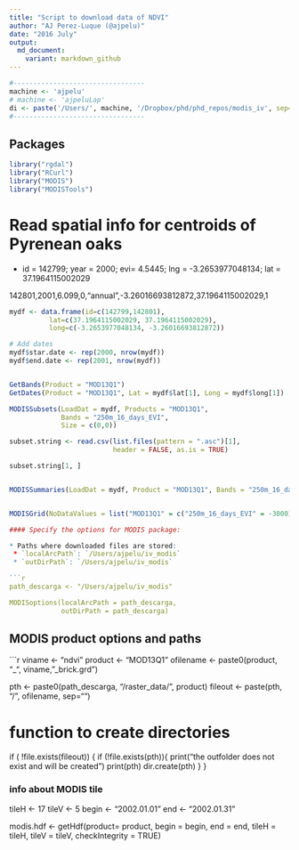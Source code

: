 ```yaml
---
title: "Script to download data of NDVI"
author: "AJ Perez-Luque (@ajpelu)"
date: "2016 July"
output:  
  md_document:
    variant: markdown_github
---
```

  
  
```r
#---------------------------------
machine <- 'ajpelu'
# machine <- 'ajpeluLap'
di <- paste('/Users/', machine, '/Dropbox/phd/phd_repos/modis_iv', sep='')
#---------------------------------
```

## Packages 
```r
library("rgdal")
library("RCurl")
library("MODIS")
library("MODISTools")
```

# Read spatial info for centroids of Pyrenean oaks 
* id = 142799;  year = 2000; evi= 4.5445; lng = -3.2653977048134; lat = 37.1964115002029 

142801,2001,6.099,0,"annual",-3.26016693812872,37.1964115002029,1


```r
mydf <- data.frame(id=c(142799,142801),
          lat=c(37.1964115002029, 37.1964115002029),
          long=c(-3.2653977048134, -3.26016693812872)) 

# Add dates 
mydf$star.date <- rep(2000, nrow(mydf))
mydf$end.date <- rep(2001, nrow(mydf))


GetBands(Product = "MOD13Q1")
GetDates(Product = "MOD13Q1", Lat = mydf$lat[1], Long = mydf$long[1])

MODISSubsets(LoadDat = mydf, Products = "MOD13Q1",
             Bands = "250m_16_days_EVI",
             Size = c(0,0))

subset.string <- read.csv(list.files(pattern = ".asc")[1], 
                          header = FALSE, as.is = TRUE)

subset.string[1, ]


MODISSummaries(LoadDat = mydf, Product = "MOD13Q1", Bands = "250m_16_days_EVI", ScaleFactor = 0.0001)


MODISGrid(NoDataValues = list("MOD13Q1" = c("250m_16_days_EVI" = -3000)))

#### Specify the options for MODIS package: 

* Paths where downloaded files are stored: 
 * `localArcPath`: `/Users/ajpelu/iv_modis` 
 * `outDirPath`: `/Users/ajpelu/iv_modis` 

```r
path_descarga <- "/Users/ajpelu/iv_modis"

MODISoptions(localArcPath = path_descarga,
             outDirPath = path_descarga)
```

## MODIS product options and paths
```r
viname <- "ndvi"
product <- "MOD13Q1"
ofilename <- paste0(product, "_", viname, "_brick.grd")

pth <- paste0(path_descarga, "/raster_data/", product)
fileout <- paste(pth, "/", ofilename, sep="")



# function to create directories
if ( !file.exists(fileout)) { 
  if (!file.exists(pth)){ 
    print("the outfolder does not exist and will be created")
    print(pth)
    dir.create(pth)
  }
}


### info about MODIS tile

tileH <- 17
tileV <- 5
begin <- "2002.01.01"
end <- "2002.01.31"

modis.hdf <- getHdf(product= product,
                    begin = begin,
                    end = end,
                    tileH = tileH,
                    tileV = tileV,
                    checkIntegrity = TRUE)
  